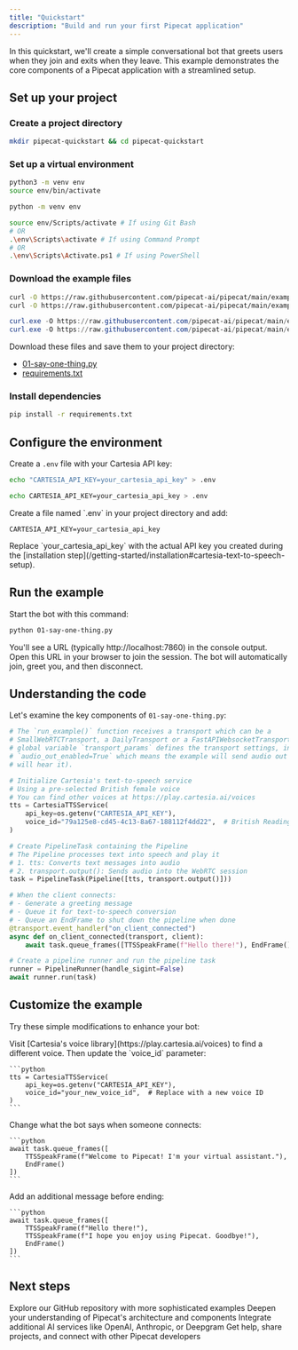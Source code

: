 ```yaml
---
title: "Quickstart"
description: "Build and run your first Pipecat application"
---
```


In this quickstart, we'll create a simple conversational bot that greets users when they join and exits when they leave. This example demonstrates the core components of a Pipecat application with a streamlined setup.

## Set up your project

### Create a project directory

```bash
mkdir pipecat-quickstart && cd pipecat-quickstart
```

### Set up a virtual environment

<Tabs>
  <Tab title="macOS/Linux">

```bash
python3 -m venv env
source env/bin/activate
```

  </Tab>
  <Tab title="Windows">

```bash
python -m venv env

source env/Scripts/activate # If using Git Bash
# OR
.\env\Scripts\activate # If using Command Prompt
# OR
.\env\Scripts\Activate.ps1 # If using PowerShell
```

  </Tab>
</Tabs>

### Download the example files

<Tabs>
  <Tab title="Linux/macOS">

```bash
curl -O https://raw.githubusercontent.com/pipecat-ai/pipecat/main/examples/foundational/01-say-one-thing.py
curl -O https://raw.githubusercontent.com/pipecat-ai/pipecat/main/examples/foundational/requirements.txt
```

  </Tab>
  <Tab title="Windows (PowerShell)">

```powershell
curl.exe -O https://raw.githubusercontent.com/pipecat-ai/pipecat/main/examples/foundational/01-say-one-thing.py
curl.exe -O https://raw.githubusercontent.com/pipecat-ai/pipecat/main/examples/foundational/requirements.txt
```

  </Tab>
  <Tab title="Manual Download">
  Download these files and save them to your project directory:

  - [01-say-one-thing.py](https://github.com/pipecat-ai/pipecat/blob/main/examples/foundational/01-say-one-thing.py)
  - [requirements.txt](https://github.com/pipecat-ai/pipecat/blob/main/examples/foundational/requirements.txt)
  </Tab>
</Tabs>

### Install dependencies

```bash
pip install -r requirements.txt
```

## Configure the environment

Create a `.env` file with your Cartesia API key:

<Tabs>
  <Tab title="macOS/Linux">

```bash
echo "CARTESIA_API_KEY=your_cartesia_api_key" > .env
```

  </Tab>
  <Tab title="Windows (Command Prompt)">

```bash
echo CARTESIA_API_KEY=your_cartesia_api_key > .env
```

  </Tab>
  <Tab title="Manual Method">
  Create a file named `.env` in your project directory and add:

  ```env
  CARTESIA_API_KEY=your_cartesia_api_key
  ```
  </Tab>
</Tabs>

<Note>
  Replace `your_cartesia_api_key` with the actual API key you created during the
  [installation
  step](/getting-started/installation#cartesia-text-to-speech-setup).
</Note>

## Run the example

Start the bot with this command:

```bash
python 01-say-one-thing.py
```

You'll see a URL (typically http://localhost:7860) in the console output. Open this URL in your browser to join the session. The bot will automatically join, greet you, and then disconnect.

## Understanding the code

Let's examine the key components of `01-say-one-thing.py`:

```python
# The `run_example()` function receives a transport which can be a
# SmallWebRTCTransport, a DailyTransport or a FastAPIWebsocketTransport. The
# global variable `transport_params` defines the transport settings, in this case
# `audio_out_enabled=True` which means the example will send audio out (and you
# will hear it).

# Initialize Cartesia's text-to-speech service
# Using a pre-selected British female voice
# You can find other voices at https://play.cartesia.ai/voices
tts = CartesiaTTSService(
    api_key=os.getenv("CARTESIA_API_KEY"),
    voice_id="79a125e8-cd45-4c13-8a67-188112f4dd22",  # British Reading Lady
)

# Create PipelineTask containing the Pipeline
# The Pipeline processes text into speech and play it
# 1. tts: Converts text messages into audio
# 2. transport.output(): Sends audio into the WebRTC session
task = PipelineTask(Pipeline([tts, transport.output()]))

# When the client connects:
# - Generate a greeting message
# - Queue it for text-to-speech conversion
# - Queue an EndFrame to shut down the pipeline when done
@transport.event_handler("on_client_connected")
async def on_client_connected(transport, client):
    await task.queue_frames([TTSSpeakFrame(f"Hello there!"), EndFrame()])

# Create a pipeline runner and run the pipeline task
runner = PipelineRunner(handle_sigint=False)
await runner.run(task)
```

## Customize the example

Try these simple modifications to enhance your bot:

<AccordionGroup>
  <Accordion title="Change the voice">
    Visit [Cartesia's voice library](https://play.cartesia.ai/voices) to find a different voice. Then update the `voice_id` parameter:

    ```python
    tts = CartesiaTTSService(
        api_key=os.getenv("CARTESIA_API_KEY"),
        voice_id="your_new_voice_id",  # Replace with a new voice ID
    )
    ```

  </Accordion>
  <Accordion title="Modify the greeting">
    Change what the bot says when someone connects:

    ```python
    await task.queue_frames([
        TTSSpeakFrame(f"Welcome to Pipecat! I'm your virtual assistant."),
        EndFrame()
    ])
    ```

  </Accordion>
  <Accordion title="Add a farewell message">
    Add an additional message before ending:

    ```python
    await task.queue_frames([
        TTSSpeakFrame(f"Hello there!"),
        TTSSpeakFrame(f"I hope you enjoy using Pipecat. Goodbye!"),
        EndFrame()
    ])
    ```

  </Accordion>
</AccordionGroup>

## Next steps

<CardGroup cols={2}>
  <Card
    title="Try more examples"
    icon="code"
    iconType="duotone"
    href="https://github.com/pipecat-ai/pipecat/tree/main/examples"
  >
    Explore our GitHub repository with more sophisticated examples
  </Card>
  <Card
    title="Core concepts"
    icon="book"
    iconType="duotone"
    href="/getting-started/core-concepts"
  >
    Deepen your understanding of Pipecat's architecture and components
  </Card>
  <Card
    title="Supported services"
    icon="plug"
    iconType="duotone"
    href="/server/services/supported-services"
  >
    Integrate additional AI services like OpenAI, Anthropic, or Deepgram
  </Card>
  <Card
    title="Join our community"
    icon="discord"
    iconType="duotone"
    href="https://discord.gg/pipecat"
  >
    Get help, share projects, and connect with other Pipecat developers
  </Card>
</CardGroup>
